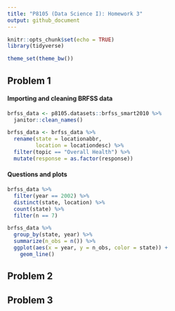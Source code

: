 ```yaml
---
title: "P8105 (Data Science I): Homework 3"
output: github_document
---
```


```r
knitr::opts_chunk$set(echo = TRUE)
library(tidyverse)

theme_set(theme_bw())
```

## Problem 1

#### Importing and cleaning BRFSS data 

```r
brfss_data <- p8105.datasets::brfss_smart2010 %>% 
  janitor::clean_names()

brfss_data <- brfss_data %>% 
  rename(state = locationabbr, 
         location = locationdesc) %>% 
  filter(topic == "Overall Health") %>% 
  mutate(response = as.factor(response))
```

#### Questions and plots

```r
brfss_data %>% 
  filter(year == 2002) %>% 
  distinct(state, location) %>% 
  count(state) %>% 
  filter(n == 7) 
```

```r
brfss_data %>% 
  group_by(state, year) %>% 
  summarize(n_obs = n()) %>% 
  ggplot(aes(x = year, y = n_obs, color = state)) + 
    geom_line()
```


## Problem 2

## Problem 3